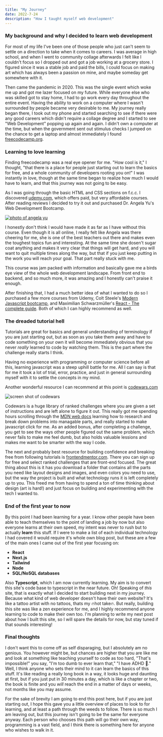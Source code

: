 ```yaml
---
title: "My Journey"
date: 2022-7-24
description: "How I taught myself web development"
---
```


### My background and why I decided to learn web development

For most of my life I've been one of those people who just can't seem to settle on a direction to take when it comes to careers.
I was average in high school, and when I went to community collage afterwards I felt like I couldn't focus so I dropped out
and got a job working at a grocery store. I figured since it was a stable job and paid the bills, I could focus on making art
which has always been a passion on mine, and maybe someday get somewhere with it.

Then came the pandemic in 2020. This was the single event which woke me up and got me lazer focused on my future. While everyone
else who was skilled got to stay home, I had to go work every day throughout the entire event. Having the ability to work on a computer
where I wasn't surrounded by people became very desirable to me. My journey really began there, I took out my phone and started
searching to see if there were any good careers which didn't require a collage degree and I started to see "Web Development" popping
up again and again. I didn't own a computer at the time, but when the government sent out stimulus checks I jumped on the chance to
get a laptop and almost immediately I found [freecodecamp.org](https://www.freecodecamp.org/).

### Learning to love learning

Finding freecodecamp was a real eye opener for me. "How cool is it," I thought, "that there is a place for people just starting out to
learn the basics for free, and a whole community of developers rooting you on!" I was instantly in love, though at the same time began
to realize how much I would have to learn, and that this journey was not going to be easy.

As I was going through the basic HTML and CSS sections on f.c.c. I discovered [udemy.com](https://www.udemy.com/), which offers paid,
but very affordable courses. After reading reviews I decided to try it out and purchased Dr. Angela Yu's Web Development Bootcamp.

[![photo of angela yu](/images/angela-yu.jpeg)](https://www.udemy.com/course/the-complete-web-development-bootcamp/)

I honestly don't think I would have made it as far as I have without this course. Even though it is all online, I really felt like
Angela was there cheering for me, she is one of the best teachers out there and makes even the toughest topics fun and interesting.
At the same time she dosen't sugar coat anything and makes it very clear that things will get hard, and you will want to quit
multiple times along the way, but that if you just keep putting in the work you will reach your goal. That part really stuck with me.

This course was jam packed with information and basically gave me a birds eye view of the whole web development landscape. From front
end to backend, and so much more, it was amazing and I honestly can't praise it enough.

After finishing that, I had a much better idea of what I wanted to do so I purchased a few more courses from Udemy, Colt Steele's
[Modern Javascript bootcamp](https://www.udemy.com/course/javascript-beginners-complete-tutorial/),
and Maximilian Schwarzmüller's [React - The complete guide](https://www.udemy.com/course/react-the-complete-guide-incl-redux/).
Both of which I can highly recommend as well.

### The dreaded tutorial hell

Tutorials are great for basics and general understanding of terminology if you are just starting out, but as soon as you take them away
and have to code something on your own it will become immediately obvious that you never _really_ learned to code by watching them. This
is the part where the challenge really starts I think.

Having no experience with programming or computer science before all this, learning javascript was a steep uphill battle for me. All I
can say is that for me it took a lot of trial, error, practice, and just in general surrounding myself with it to settle the concepts in
my mind.

Another wonderful resource I can recommend at this point is [codewars.com](https://www.codewars.com/)

![screen shot of codewars](/images/codewars.jpg)

Codewars is a huge library of ranked challenges where you are given a set of instructions and are left alone to figure it out. This really
got me spending hours scrolling through the [MDN web docs](https://developer.mozilla.org/en-US/docs/Web/JavaScript) learning how to
research and break down problems into managable parts, and really started to make javascript click for me. As an added bonus, after
completing a challenge, you get to see the ways other people figured out the same problem, which never fails to make me feel dumb, but also
holds valuable lessions and makes me want to be smarter with the way I code.

The next and probably best resource for building confidence and breaking free from following tutorials is
[frontendmentor.com](https://www.frontendmentor.io/). There you can sign up for free and select ranked challenges that are front-end focused.
The great thing about this is it has you download a folder that contains all the parts you need like layout designs and images, and even
colors you need to use, but the way the project is built and what technology runs it is left completely up to you. This freed me from having
to spend a ton of time thinking about design (art is hard!) and just focus on building and experimenting with the tech I wanted to.

### End of the first year to now

By this point I had been learning for a year. I know other people have been able to teach themselves to the point of landing a job by now
but also everyone learns at their own speed, my intent was never to rush but to actually **learn** this stuff. If I were to make a list of
each individual technology I had covered it would require it's whole own blog post, but these are a few of the main ones I came out of the
first year focusing on:

- **React**
- **Next.js**
- **Tailwind**
- **Node**
- **SQL/NoSQL databases**

Also **Typescript**, which I am now currently learning. My aim is to convert this site's code base to typescript in the near future. Oh!
Speaking of _this_ site, that is exactly what I decided to start building next in my journey. Because what kind of web developer doesn't
have their own website? It's like a tattoo artist with no tattoos, thats my 🔥hot take🔥. But really, building this site was like a zen
experience for me, and I highly recommend anyone learning to code to make their own too. I'm planning to write my next post about how I
built this site, so I will spare the details for now, but stay tuned if that sounds interesting!

### Final thoughts

I don't want this to come off as self disparaging, but I absolutely am no genious. You however might be, but chances are higher that you
are like me and look at something like teaching yourself to code as too hard, "That's impossible!" you say, "I'm too dumb to ever learn
that," "I have ADHD 🤪." Well, I think anyone who sets their mind to it can learn the basics of this stuff. It's like reading a really long
book in a way, it looks huge and daunting at first, but if you just put in 30 minutes a day, which is like a chapter or two, the book is
finite and you _will_ reach the end in a matter of days or weeks, not months like you may assume.

For the sake of brevity I am going to end this post here, but if you are just starting out, I hope this gave you a little overview of places
to look to for learning, and at least a path through the weeds to follow. There is so much I am leaving out, but this journey isn't going to
be the same for everyone anyway. Each person who chooses this path will go their own way, programming is a vast field, and I think there
is something here for anyone who wishes to walk in it.
